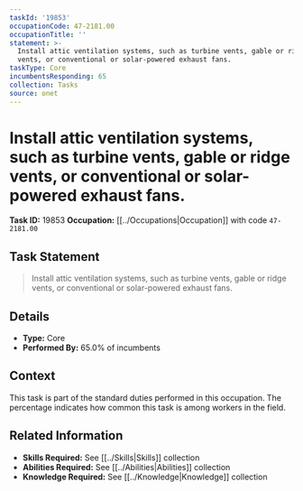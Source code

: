 ```yaml
---
taskId: '19853'
occupationCode: 47-2181.00
occupationTitle: ''
statement: >-
  Install attic ventilation systems, such as turbine vents, gable or ridge
  vents, or conventional or solar-powered exhaust fans.
taskType: Core
incumbentsResponding: 65
collection: Tasks
source: onet
---
```

# Install attic ventilation systems, such as turbine vents, gable or ridge vents, or conventional or solar-powered exhaust fans.

**Task ID:** 19853
**Occupation:** [[../Occupations|Occupation]] with code `47-2181.00`

## Task Statement

> Install attic ventilation systems, such as turbine vents, gable or ridge vents, or conventional or solar-powered exhaust fans.

## Details

- **Type:** Core
- **Performed By:** 65.0% of incumbents

## Context

This task is part of the standard duties performed in this occupation. The percentage indicates how common this task is among workers in the field.

## Related Information

- **Skills Required:** See [[../Skills|Skills]] collection
- **Abilities Required:** See [[../Abilities|Abilities]] collection
- **Knowledge Required:** See [[../Knowledge|Knowledge]] collection
